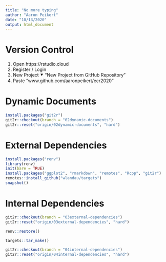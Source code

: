 ```yaml
---
title: "No more typing"
author: "Aaron Peikert"
date: "10/13/2020"
output: html_document
---
```


# Version Control

1. Open https://rstudio.cloud
2. Register / Login
3. New Project ⯆ "New Project from GitHub Repository"
4. Paste "www.github.com/aaronpeikert/ecr2020"

# Dynamic Documents

```r
install.packages("git2r")
git2r::checkout(branch = "02dynamic-documents")
git2r::reset("origin/02dynamic-documents", "hard")
```

# External Dependencies

```r
install.packages("renv")
library(renv)
init(bare = TRUE)
install.packages("ggplot2", "rmarkdown", "remotes", "Rcpp", "git2r")
remotes::install_github("wlandau/targets")
snapshot()
```

# Internal Dependencies

```r
git2r::checkout(branch = "03external-dependencies")
git2r::reset("origin/03external-dependencies", "hard")
```

```r
renv::restore()
```

```r
targets::tar_make()
```

```r
git2r::checkout(branch = "04internal-dependencies")
git2r::reset("origin/04internal-dependencies", "hard")
```
